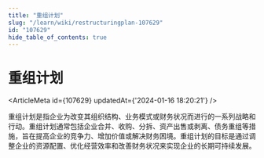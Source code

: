 ```yaml
---
title: "重组计划"
slug: "/learn/wiki/restructuringplan-107629"
id: "107629"
hide_table_of_contents: true
---
```



# 重组计划

<ArticleMeta id={107629} updatedAt={'2024-01-16 18:20:21'} />
<div className='border-solid border-b border-t-0 my-4 border-[var(--ifm-color-gray-300)]' />

重组计划是指企业为改变其组织结构、业务模式或财务状况而进行的一系列战略和行动。重组计划通常包括企业合并、收购、分拆、资产出售或剥离、债务重组等措施，旨在提高企业的竞争力、增加价值或解决财务困境。重组计划的目标是通过调整企业的资源配置、优化经营效率和改善财务状况来实现企业的长期可持续发展。
